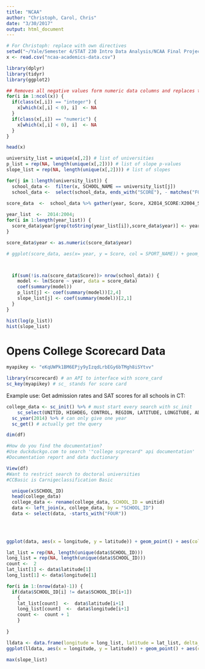 ---
title: "NCAA"
author: "Christoph, Carol, Chris"
date: "3/30/2017"
output: html_document
---

```{r}
# For Christoph: replace with own directives
setwd("~/Yale/Semester 4/STAT 230 Intro Data Analysis/NCAA Final Project_GitHub")
x <- read.csv("ncaa-academics-data.csv")
```


```{r}
library(dplyr)
library(tidyr)
library(ggplot2)
```

```{r}
## Removes all negative values form numeric data columns and replaces them with 'NA'
for(i in 1:ncol(x)) {
  if(class(x[,i]) == "integer") {
    x[which(x[,i] < 0), i]  <- NA
  }
  if(class(x[,i]) == "numeric") {
    x[which(x[,i] < 0), i]  <- NA
  }
}

head(x)
```


```{r}
university_list = unique(x[,2]) # list of universities
p_list = rep(NA, length(unique(x[,2]))) # list of slope p-values
slope_list = rep(NA, length(unique(x[,2]))) # list of slopes

for(j in 1:length(university_list)) {
  school_data <-  filter(x, SCHOOL_NAME == university_list[j])
  school_data <-  select(school_data, ends_with("SCORE"), - matches("FOURYEAR_SCORE"), matches("SPORT_NAME"))
  
score_data  <-  school_data %>% gather(year, Score, X2014_SCORE:X2004_SCORE)

year_list  <-  2014:2004;
for(i in 1:length(year_list)) {
  score_data$year[grep(toString(year_list[i]),score_data$year)] <- year_list[i]
}

score_data$year <- as.numeric(score_data$year)

# ggplot(score_data, aes(x= year, y = Score, col = SPORT_NAME)) + geom_point()



  if(sum(!is.na(score_data$Score))> nrow(school_data)) {
    model <- lm(Score ~ year, data = score_data)
    coef(summary(model))
    p_list[j] <- coef(summary(model))[2,4]
    slope_list[j] <- coef(summary(model))[2,1]
  }
}


```


```{r}
hist(log(p_list))
hist(slope_list)
```

# Opens College Scorecard Data

```{r}
myapikey <- "eKqUWPk1BM6EPjy9yIzqdLrbEGy6bTMgh8iSYtvv"

library(rscorecard) # an API to interface with score_card
sc_key(myapikey) # sc_ stands for score card
```

Example use: Get admission rates and SAT scores for all schools in CT:

```{r}
college_data <- sc_init() %>% # must start every search with sc_init
    sc_select(UNITID, HIGHDEG, CONTROL, REGION, LATITUDE, LONGITUDE, ADM_RATE, SAT_AVG, UGDS, COSTT4_A, AVGFACSAL,C150_4,RET_FT4) %>% # names of columns we want
  sc_year(2014) %>% # can only give one year
  sc_get() # actually get the query

dim(df)
```
```{r}
#How do you find the documentation?
#Use duckduckgo.com to search '"college scprecard" api documentation'
#Documentation report and data ductionary

View(df)
#Want to restrict search to doctoral universities
#CCBasic is Carnigeclassification Basic

```


```{r}
  unique(x$SCHOOL_ID)
  head(college_data)
  college_data <- rename(college_data, SCHOOL_ID = unitid)
  data <- left_join(x, college_data, by = "SCHOOL_ID")
  data <- select(data, -starts_with("FOUR"))
  
  
```

```{r}

```


```{r}
ggplot(data, aes(x = longitude, y = latitude)) + geom_point() + aes(col = as.factor(region))
```

```{r}
lat_list = rep(NA, length(unique(data$SCHOOL_ID)))
long_list = rep(NA, length(unique(data$SCHOOL_ID)))
count <-  2
lat_list[1] <- data$latitude[1]
long_list[1] <- data$longitude[1]

for(i in 1:(nrow(data)-1)) {
  if(data$SCHOOL_ID[i] != data$SCHOOL_ID[i+1]) 
    {
    lat_list[count]  <-  data$latitude[i+1]
    long_list[count]  <-  data$longitude[i+1]
    count <-  count + 1
    }
    
}

lldata <- data.frame(longitude = long_list, latitude = lat_list, delta_score = slope_list)
ggplot(lldata, aes(x = longitude, y = latitude)) + geom_point() + aes(col = slope_list) + scale_color_gradient("slope_list", low = "green", high = "purple")

max(slope_list)
```




